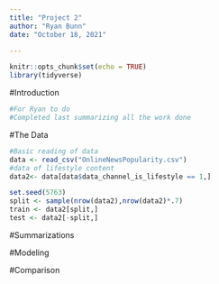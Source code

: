 ```yaml
---
title: "Project 2"
author: "Ryan Bunn"
date: "October 18, 2021"

---
```


```r
knitr::opts_chunk$set(echo = TRUE)
library(tidyverse)
```
#Introduction
```r
#For Ryan to do
#Completed last summarizing all the work done
```


#The Data
```r
#Basic reading of data
data <- read_csv("OnlineNewsPopularity.csv")
#data of lifestyle content
data2<- data[data$data_channel_is_lifestyle == 1,]

set.seed(5763)
split <- sample(nrow(data2),nrow(data2)*.7)
train <- data2[split,]
test <- data2[-split,]

```

#Summarizations


#Modeling


#Comparison

